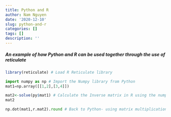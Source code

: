 ```yaml
---
title: Python and R
author: Nam Nguyen
date: '2020-12-10'
slug: python-and-r
categories: []
tags: []
description: ''
---
```


##### An example of how Python and R can be used together through the use of reticulate

```r
library(reticulate) # Load R Reticulate library
```

```python
import numpy as np # Import the Numpy library from Python
mat1=np.array([[1,2],[3,4]])
```

```r
mat2<-solve(py$mat1) # Calculate the Inverse matrix in R using the numpy matrix from Python
mat2
```
```python
np.dot(mat1,r.mat2).round # Back to Python- using matrix multiplication to find the Inverse Matrix
```

